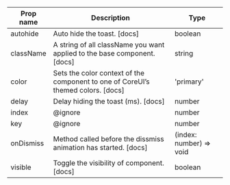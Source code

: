 | Prop name | Description | Type |
| --- | --- | --- |
| autohide | Auto hide the toast. [docs] | boolean |
| className | A string of all className you want applied to the base component. [docs] | string |
| color | Sets the color context of the component to one of CoreUI’s themed colors. [docs] | 'primary' | 'secondary' | 'success' | 'danger' | 'warning' | 'info' | 'dark' | 'light' | string |
| delay | Delay hiding the toast (ms). [docs] | number |
| index | @ignore | number |
| key | @ignore | number |
| onDismiss | Method called before the dissmiss animation has started. [docs] | (index: number) => void |
| visible | Toggle the visibility of component. [docs] | boolean |
